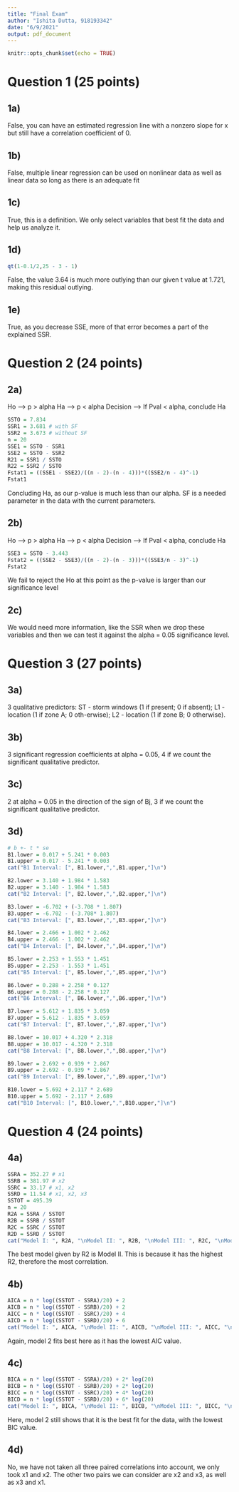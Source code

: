 ```yaml
---
title: "Final Exam"
author: "Ishita Dutta, 918193342"
date: "6/9/2021"
output: pdf_document
---
```


```r
knitr::opts_chunk$set(echo = TRUE)
```

# Question 1 (25 points)
## 1a)
False, you can have an estimated regression line with a nonzero slope for x but still have a correlation coefficient of 0.

## 1b)
False, multiple linear regression can be used on nonlinear data as well as linear data so long as there is an adequate fit

## 1c)
True, this is a definition. We only select variables that best fit the data and help us analyze it.

## 1d)
```r
qt(1-0.1/2,25 - 3 - 1)
```
False, the value 3.64 is much more outlying than our given t value at 1.721, making this residual outlying.

## 1e)
True, as you decrease SSE, more of that error becomes a part of the explained SSR.



# Question 2 (24 points)
## 2a)
Ho --> p > alpha
Ha --> p < alpha
Decision --> If Pval < alpha, conclude Ha
```r
SSTO = 7.834
SSR1 = 3.681 # with SF
SSR2 = 3.673 # without SF
n = 20
SSE1 = SSTO - SSR1
SSE2 = SSTO - SSR2
R21 = SSR1 / SSTO
R22 = SSR2 / SSTO
Fstat1 = ((SSE1 - SSE2)/((n - 2)-(n - 4)))*((SSE2/n - 4)^-1)
Fstat1
```
Concluding Ha, as our p-value is much less than our alpha. SF is a needed parameter in the data with the current parameters.

## 2b)
Ho --> p > alpha
Ha --> p < alpha
Decision --> If Pval < alpha, conclude Ha
```r
SSE3 = SSTO - 3.443
Fstat2 = ((SSE2 - SSE3)/((n - 2)-(n - 3)))*((SSE3/n - 3)^-1)
Fstat2
```
We fail to reject the Ho at this point as the p-value is larger than our significance level

## 2c)
We would need more information, like the SSR when we drop these variables and then we can test it against the alpha = 0.05 significance level.


# Question 3 (27 points)
## 3a)
3 qualitative predictors: ST - storm windows (1 if present; 0 if absent); L1 - location (1 if zone A; 0 oth-erwise);  L2 - location  (1  if  zone  B;  0  otherwise). 

## 3b)
3 significant regression coefficients at alpha = 0.05, 4 if we count the significant qualitative predictor.

## 3c)
2 at alpha = 0.05 in the direction of the sign of Bj, 3 if we count the significant qualitative predictor.

## 3d)
```r
# b +- t * se
B1.lower = 0.017 + 5.241 * 0.003
B1.upper = 0.017 - 5.241 * 0.003
cat("B1 Interval: [", B1.lower,",",B1.upper,"]\n")

B2.lower = 3.140 + 1.984 * 1.583
B2.upper = 3.140 - 1.984 * 1.583
cat("B2 Interval: [", B2.lower,",",B2.upper,"]\n")

B3.lower = -6.702 + (-3.708 * 1.807)
B3.upper = -6.702 - (-3.708* 1.807)
cat("B3 Interval: [", B3.lower,",",B3.upper,"]\n")

B4.lower = 2.466 + 1.002 * 2.462
B4.upper = 2.466 - 1.002 * 2.462
cat("B4 Interval: [", B4.lower,",",B4.upper,"]\n")

B5.lower = 2.253 + 1.553 * 1.451
B5.upper = 2.253 - 1.553 * 1.451
cat("B5 Interval: [", B5.lower,",",B5.upper,"]\n")

B6.lower = 0.288 + 2.258 * 0.127
B6.upper = 0.288 - 2.258 * 0.127
cat("B6 Interval: [", B6.lower,",",B6.upper,"]\n")

B7.lower = 5.612 + 1.835 * 3.059
B7.upper = 5.612 - 1.835 * 3.059
cat("B7 Interval: [", B7.lower,",",B7.upper,"]\n")

B8.lower = 10.017 + 4.320 * 2.318
B8.upper = 10.017 - 4.320 * 2.318
cat("B8 Interval: [", B8.lower,",",B8.upper,"]\n")

B9.lower = 2.692 + 0.939 * 2.867
B9.upper = 2.692 - 0.939 * 2.867
cat("B9 Interval: [", B9.lower,",",B9.upper,"]\n")

B10.lower = 5.692 + 2.117 * 2.689
B10.upper = 5.692 - 2.117 * 2.689
cat("B10 Interval: [", B10.lower,",",B10.upper,"]\n")

```




# Question 4 (24 points)
## 4a)
```r
SSRA = 352.27 # x1
SSRB = 381.97 # x2
SSRC = 33.17 # x1, x2
SSRD = 11.54 # x1, x2, x3
SSTOT = 495.39
n = 20
R2A = SSRA / SSTOT
R2B = SSRB / SSTOT
R2C = SSRC / SSTOT
R2D = SSRD / SSTOT
cat("Model I: ", R2A, "\nModel II: ", R2B, "\nModel III: ", R2C, "\nModel IV: ", R2D)
```
The best model given by R2 is Model II. This is because it has the highest R2, therefore the most correlation. 

## 4b)
```r
AICA = n * log((SSTOT - SSRA)/20) + 2
AICB = n * log((SSTOT - SSRB)/20) + 2
AICC = n * log((SSTOT - SSRC)/20) + 4
AICD = n * log((SSTOT - SSRD)/20) + 6
cat("Model I: ", AICA, "\nModel II: ", AICB, "\nModel III: ", AICC, "\nModel IV: ", AICD)

```
Again, model 2 fits best here as it has the lowest AIC value.

## 4c)
```r
BICA = n * log((SSTOT - SSRA)/20) + 2* log(20)
BICB = n * log((SSTOT - SSRB)/20) + 2* log(20)
BICC = n * log((SSTOT - SSRC)/20) + 4* log(20)
BICD = n * log((SSTOT - SSRD)/20) + 6* log(20)
cat("Model I: ", BICA, "\nModel II: ", BICB, "\nModel III: ", BICC, "\nModel IV: ", BICD)
```
Here, model 2 still shows that it is the best fit for the data, with the lowest BIC value.

## 4d)
No, we have not taken all three paired correlations into account, we only took x1 and x2. The other two pairs we can consider are x2 and x3, as well as x3 and x1.
